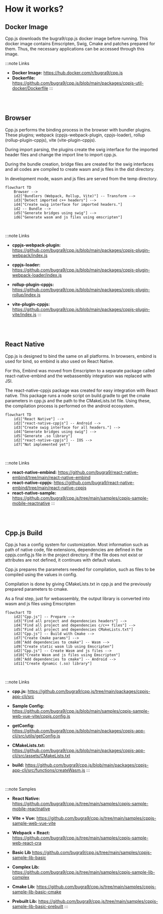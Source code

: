 # How it works?

## Docker Image
Cpp.js downloads the bugra9/cpp.js docker image before running. This docker image contains Emscripten, Swig, Cmake and patches prepared for them. 
Thus, the necessary applications can be accessed through this image.

:::note Links
- **Docker Image:** https://hub.docker.com/r/bugra9/cpp.js  
- **Dockerfile:** https://github.com/bugra9/cpp.js/blob/main/packages/cppjs-util-docker/Dockerfile
:::

<br /><br />

## Browser
Cpp.js performs the binding process in the browser with bundler plugins. These plugins; webpack (cppjs-webpack-plugin, cppjs-loader), rollup (rollup-plugin-cppjs), vite (vite-plugin-cppjs).

During import parsing, the plugins create the swig interface for the imported header files and change the import line to import cpp.js.

During the bundle creation, bridge files are created for the swig interfaces and all codes are compiled to create wasm and js files in the dist directory.

In development mode, wasm and js files are served from the temp directory.

```mermaid
flowchart TD
    Browser --> 
    id2["Bundlers (Webpack, Rollup, Vite)"] -- Transform -->
    id3["Detect imported c++ headers"] -->
    id4["Create swig interface for imported headers."]
    id2 -- Bundle -->
    id5["Generate bridges using swig"] -->
    id6["Generate wasm and js files using emscripten"]
```
<br />

:::note Links
- **cppjs-webpack-plugin:** https://github.com/bugra9/cpp.js/blob/main/packages/cppjs-plugin-webpack/index.js 
- **cppjs-loader:** https://github.com/bugra9/cpp.js/blob/main/packages/cppjs-plugin-webpack-loader/index.js


- **rollup-plugin-cppjs:** https://github.com/bugra9/cpp.js/blob/main/packages/cppjs-plugin-rollup/index.js
- **vite-plugin-cppjs:** https://github.com/bugra9/cpp.js/blob/main/packages/cppjs-plugin-vite/index.js
:::

<br /><br />

## React Native
Cpp.js is designed to bind the same on all platforms. In browsers, embind is used for bind, so embind is also used on React Native.

For this, Embind was moved from Emscripten to a separate package called react-native-embind and the webassembly integration was replaced with JSI. 

The react-native-cppjs package was created for easy integration with React native. This package runs a node script on build.gradle to get the cmake parameters in cpp.js and the path to the CMakeLists.txt file. Using these, the compilation process is performed on the android ecosystem.

```mermaid
flowchart TD
    id1["React Native"] --> 
    id2["react-native-cppjs"] -- Android -->
    id3["Create swig interface for all headers."] -->
    id4["Generate bridges using swig"] -->
    id5["Generate .so library"]
    id2["react-native-cppjs"] -- IOS -->
    id7["Not implemented yet"]
```
<br />

:::note Links
- **react-native-embind:** https://github.com/bugra9/react-native-embind/tree/main/react-native-embind 
- **react-native-cppjs:** https://github.com/bugra9/react-native-embind/tree/main/react-native-cppjs
- **react-native-sample:** https://github.com/bugra9/cpp.js/tree/main/samples/cppjs-sample-mobile-reactnative
:::

<br /><br />

## Cpp.js Build
Cpp.js has a config system for customization. Most information such as path of native code, file extensions, dependencies are defined in the cppjs.config.js file in the project directory. If the file does not exist or attributes are not defined, it continues with default values.

Cpp.js prepares the parameters needed for compilation, such as files to be compiled using the values in config.

Compilation is done by giving CMakeLists.txt in cpp.js and the previously prepared parameters to cmake.

As a final step, just for webassembly, the output library is converted into wasm and js files using Emscripten


```mermaid
flowchart TD
    id2["Cpp.js"] -- Prepare -->
    id3["Find all project and dependencies headers"] -->
    id4["Find all project and dependencies c/c++ files"] -->
    id5["Find all project and dependencies CMakeLists.txt"]
    id2["Cpp.js"] -- Build with Cmake -->
    id7["Create Cmake params"] -->
    id8["Add dependencies to cmake"] -- Wasm -->
    id9["Create static wasm lib using Emscripten"]
    id2["Cpp.js"] -- Create Wasm and js files -->
    id10["Create Wasm and js files using Emscripten"]
    id8["Add dependencies to cmake"] -- Android -->
    id11["Create dynamic (.so) library"]
```
<br />

:::note Links
- **cpp.js:** https://github.com/bugra9/cpp.js/tree/main/packages/cppjs-app-cli/src


- **Sample Config:** https://github.com/bugra9/cpp.js/blob/main/samples/cppjs-sample-web-vue-vite/cppjs.config.js
- **getConfig:** https://github.com/bugra9/cpp.js/blob/main/packages/cppjs-app-cli/src/utils/getConfig.js


- **CMakeLists.txt:** https://github.com/bugra9/cpp.js/blob/main/packages/cppjs-app-cli/src/assets/CMakeLists.txt
- **build:** https://github.com/bugra9/cpp.js/blob/main/packages/cppjs-app-cli/src/functions/createWasm.js
:::
<br />

:::note Samples
- **React Native:** https://github.com/bugra9/cpp.js/tree/main/samples/cppjs-sample-mobile-reactnative
- **Vite + Vue:** https://github.com/bugra9/cpp.js/tree/main/samples/cppjs-sample-web-vue-vite
- **Webpack + React:** https://github.com/bugra9/cpp.js/tree/main/samples/cppjs-sample-web-react-cra


- **Basic Lib** https://github.com/bugra9/cpp.js/tree/main/samples/cppjs-sample-lib-basic
- **Complex Lib:** https://github.com/bugra9/cpp.js/tree/main/samples/cppjs-sample-lib-complex
- **Cmake Lib:** https://github.com/bugra9/cpp.js/tree/main/samples/cppjs-sample-lib-basic-cmake
- **Prebuilt Lib:** https://github.com/bugra9/cpp.js/tree/main/samples/cppjs-sample-lib-basic-prebuilt
:::
